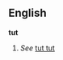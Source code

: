 ==English==
'''tut'''

#''See'' [[tut tut]]
<!--cross-reference rather than a redirect, in case "tut" has other meanings that can be added to this page-->
